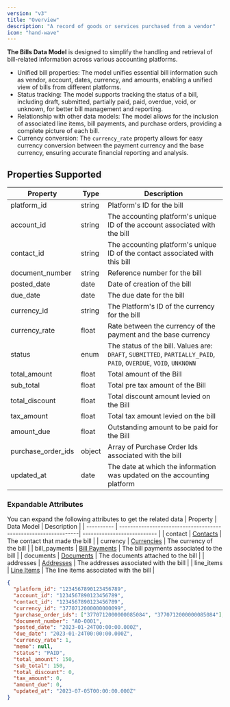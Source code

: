 ```yaml
---
version: "v3"
title: "Overview"
description: "A record of goods or services purchased from a vendor"
icon: "hand-wave"
---
```


**The Bills Data Model** is designed to simplify the handling and retrieval of bill-related information across various accounting platforms.

- Unified bill properties: The model unifies essential bill information such as vendor, account, dates, currency, and amounts, enabling a unified view of bills from different platforms.
- Status tracking: The model supports tracking the status of a bill, including draft, submitted, partially paid, paid, overdue, void, or unknown, for better bill management and reporting.
- Relationship with other data models: The model allows for the inclusion of associated line items, bill payments, and purchase orders, providing a complete picture of each bill.
- Currency conversion: The `currency_rate` property allows for easy currency conversion between the payment currency and the base currency, ensuring accurate financial reporting and analysis.

## Properties Supported

| Property           | Type   | Description                                                                                                      |
| ------------------ | ------ | ---------------------------------------------------------------------------------------------------------------- |
| platform_id        | string | Platform's ID for the bill                                                                                       |
| account_id         | string | The accounting platform's unique ID of the account associated with the bill                                      |
| contact_id         | string | The accounting platform's unique ID of the contact associated with this bill                                     |
| document_number    | string | Reference number for the bill                                                                                    |
| posted_date        | date   | Date of creation of the bill                                                                                     |
| due_date           | date   | The due date for the bill                                                                                        |
| currency_id        | string | The Platform's ID of the currency for the bill                                                                   |
| currency_rate      | float  | Rate between the currency of the payment and the base currency                                                   |
| status             | enum   | The status of the bill. Values are: `DRAFT`, `SUBMITTED`, `PARTIALLY_PAID`, `PAID`, `OVERDUE`, `VOID`, `UNKNOWN` |
| total_amount       | float  | Total amount of the Bill                                                                                         |
| sub_total          | float  | Total pre tax amount of the Bill                                                                                 |
| total_discount     | float  | Total discount amount levied on the Bill                                                                         |
| tax_amount         | float  | Total tax amount levied on the bill                                                                              |
| amount_due         | float  | Outstanding amount to be paid for the Bill                                                                       |
| purchase_order_ids | object | Array of Purchase Order Ids associated with the bill                                                             |
| updated_at         | date   | The date at which the information was updated on the accounting platform                                         |

### Expandable Attributes

You can expand the following attributes to get the related data
| Property | Data Model | Description |
| ---------- | ---------------------------------------------------------------| --------------------------- |
| contact | [Contacts](/api-reference/v3/accounting/contacts/overview) | The contact that made the bill |
| currency | [Currencies](/api-reference/v3/accounting/currencies/overview) | The currency of the bill |
| bill_payments | [Bill Payments](/api-reference/v3/accounting/bill-payments/overview) | The bill payments associated to the bill |
| documents | [Documents](/api-reference/v3/accounting/documents/overview) | The documents attached to the bill |
| addresses | [Addresses](/api-reference/v3/accounting/bills/overview#addresses) | The addresses associated with the bill |
| line_items | [Line Items](/api-reference/v3/accounting/bills/overview#line-items) | The line items associated with the bill |

<Snippet file="addresses_snippet.mdx" />

<Snippet file="line_items_snippet.mdx" />

<ResponseExample name="The Account Object" >

```json The Bills Response Object
{
  "platform_id": "1234567890123456789",
  "account_id": "1234567890123456789",
  "contact_id": "1234567890123456789",
  "currency_id": "3770712000000000099",
  "purchase_order_ids": ["3770712000000085084", "3770712000000085084"],
  "document_number": "AO-0001",
  "posted_date": "2023-01-24T00:00:00.000Z",
  "due_date": "2023-01-24T00:00:00.000Z",
  "currency_rate": 1,
  "memo": null,
  "status": "PAID",
  "total_amount": 150,
  "sub_total": 150,
  "total_discount": 0,
  "tax_amount": 0,
  "amount_due": 0,
  "updated_at": "2023-07-05T00:00:00.000Z"
}
```

</ResponseExample>

